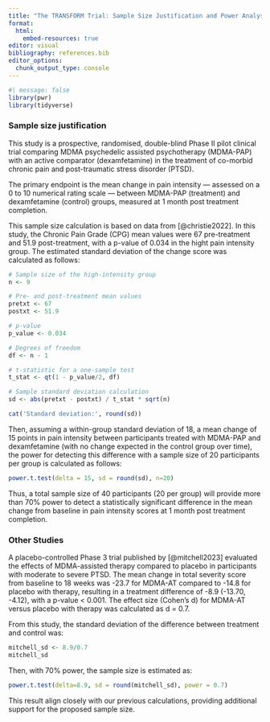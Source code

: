 ```yaml
---
title: "The TRANSFORM Trial: Sample Size Justification and Power Analysis"
format:
  html:
    embed-resources: true
editor: visual
bibliography: references.bib
editor_options: 
  chunk_output_type: console
---
```


```r
#| message: false
library(pwr)
library(tidyverse)
```

### Sample size justification

This study is a prospective, randomised, double-blind Phase II pilot clinical trial comparing MDMA psychedelic assisted psychotherapy (MDMA-PAP) with an active comparator (dexamfetamine) in the treatment of co-morbid chronic pain and post-traumatic stress disorder (PTSD).

The primary endpoint is the mean change in pain intensity — assessed on a 0 to 10 numerical rating scale — between MDMA-PAP (treatment) and dexamfetamine (control) groups, measured at 1 month post treatment completion.

This sample size calculation is based on data from [@christie2022]. In this study, the Chronic Pain Grade (CPG) mean values were 67 pre-treatment and 51.9 post-treatment, with a p-value of 0.034 in the hight pain intensity group. The estimated standard deviation of the change score was calculated as follows:

```r
# Sample size of the high-intensity group
n <- 9

# Pre- and post-treatment mean values
pretxt <- 67
postxt <- 51.9

# p-value
p_value <- 0.034

# Degrees of freedom
df <- n - 1

# t-statistic for a one-sample test
t_stat <- qt(1 - p_value/2, df)

# Sample standard deviation calculation
sd <- abs(pretxt - postxt) / t_stat * sqrt(n)

cat('Standard deviation:', round(sd))
```

Then, assuming a within-group standard deviation of 18, a mean change of 15 points in pain intensity between participants treated with MDMA-PAP and dexamfetamine (with no change expected in the control group over time), the power for detecting this difference with a sample size of 20 participants per group is calculated as follows:

```r
power.t.test(delta = 15, sd = round(sd), n=20)
```

Thus, a total sample size of 40 participants (20 per group) will provide more than 70% power to detect a statistically significant difference in the mean change from baseline in pain intensity scores at 1 month post treatment completion.

### Other Studies

A placebo-controlled Phase 3 trial published by [@mitchell2023] evaluated the effects of MDMA-assisted therapy compared to placebo in participants with moderate to severe PTSD. The mean change in total severity score from baseline to 18 weeks was -23.7 for MDMA-AT compared to -14.8 for placebo with therapy, resulting in a treatment difference of -8.9 (-13.70, -4.12), with a p-value \< 0.001. The effect size (Cohen’s d) for MDMA-AT versus placebo with therapy was calculated as d = 0.7.

From this study, the standard deviation of the difference between treatment and control was:

```r
mitchell_sd <- 8.9/0.7
mitchell_sd
```

Then, with 70% power, the sample size is estimated as:

```r
power.t.test(delta=8.9, sd = round(mitchell_sd), power = 0.7)
```

This result align closely with our previous calculations, providing additional support for the proposed sample size.
